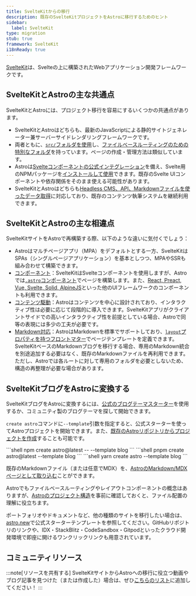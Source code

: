 ```yaml
---
title: SvelteKitからの移行
description: 既存のSvelteKitプロジェクトをAstroに移行するためのヒント
sidebar:
  label: SvelteKit
type: migration
stub: true
framework: SvelteKit
i18nReady: true
---
```



[SvelteKit](https://kit.svelte.dev)は、Svelteの上に構築されたWebアプリケーション開発フレームワークです。

## SvelteKitとAstroの主な共通点

SvelteKitとAstroには、プロジェクト移行を容易にするいくつかの共通点があります。

- SvelteKitとAstroはどちらも、最新のJavaScriptによる静的サイトジェネレーター兼サーバーサイドレンダリングフレームワークです。
- 両者ともに、[`src/`フォルダを使用](/ja/basics/project-structure/#src)し、[ファイルベースルーティングのための特別なフォルダ](/ja/basics/astro-pages/)を持っています。ページの作成・管理方法は類似しています。
- Astroは[Svelteコンポーネントの公式インテグレーション](/ja/guides/integrations-guide/svelte/)を備え、Svelte用のNPMパッケージを[インストールして使用](/ja/guides/imports/#npmパッケージ)できます。既存のSvelte UIコンポーネントや依存関係をそのまま使える可能性があります。
- SvelteKitとAstroはどちらも[Headless CMS、API、Markdownファイルを使ったデータ取得](/ja/guides/data-fetching/)に対応しており、既存のコンテンツ執筆システムを継続利用できます。

## SvelteKitとAstroの主な相違点

SvelteKitサイトをAstroで再構築する際、以下のような違いに気付くでしょう：

- Astroはマルチページアプリ（MPA）をデフォルトとする一方、SvelteKitはSPAs（シングルページアプリケーション）を基本としつつ、MPAやSSRも組み合わせて構築できます。
- [コンポーネント](/ja/basics/astro-components/)：SvelteKitはSvelteコンポーネントを使用しますが、Astroでは[`.astro`コンポーネント](/ja/basics/astro-components/)でページを構築します。また、[React, Preact, Vue, Svelte, Solid, AlpineJS](/ja/guides/framework-components/)といった他のUIフレームワークのコンポーネントも利用できます。
- [コンテンツ駆動](/ja/concepts/why-astro/#コンテンツ駆動)：Astroはコンテンツを中心に設計されており、インタラクティブ性は必要に応じて段階的に導入できます。SvelteKitアプリがクライアントサイドでの高いインタラクティブ性を前提としている場合、Astroで同等の表現には多少の工夫が必要です。
- [Markdown対応](/ja/guides/markdown-content/)：AstroはMarkdownを標準でサポートしており、[`layout`プロパティを持つフロントマター](/ja/basics/layouts/#markdownのレイアウト)でページテンプレートを定義できます。SvelteKitベースのMarkdownブログを移行する場合、専用のMarkdown統合を別途追加する必要はなく、既存のMarkdownファイルを再利用できます。ただし、Astroでは各ルートに対して専用のフォルダを必要としないため、構造の再整理が必要な場合があります。

## SvelteKitブログをAstroに変換する

SvelteKitブログをAstroに変換するには、[公式のブログテーマスターター](https://astro.build/themes/)を使用するか、コミュニティ製のブログテーマを探して開始できます。

`create astro`コマンドに`--template`引数を指定すると、公式スターターを使ってAstroプロジェクトを開始できます。また、[既存のAstroリポジトリからプロジェクトを作成](/ja/install-and-setup/#cliウィザードからインストールする)することも可能です。

<PackageManagerTabs>
  <Fragment slot="npm">
  ```shell
  npm create astro@latest -- --template blog
  ```
  </Fragment>
  <Fragment slot="pnpm">
  ```shell
  pnpm create astro@latest --template blog
  ```
  </Fragment>
  <Fragment slot="yarn">
  ```shell
  yarn create astro --template blog
  ```
  </Fragment>
</PackageManagerTabs>

既存のMarkdownファイル（または任意でMDX）を、[AstroのMarkdown/MDXページとして取り込む](/ja/guides/markdown-content/)ことができます。

Astroでもファイルベースルーティングやレイアウトコンポーネントの概念はありますが、[Astroのプロジェクト構造](/ja/basics/project-structure/)を事前に確認しておくと、ファイル配置の理解に役立ちます。

ポートフォリオやドキュメントなど、他の種類のサイトを移行したい場合は、[astro.new](https://astro.new)で公式スターターテンプレートを参照してください。GitHubリポジトリのリンクや、IDX・StackBlitz・CodeSandbox・Gitpodといったクラウド開発環境で即座に開けるワンクリックリンクも用意されています。

## コミュニティリソース

<CardGrid>
  <LinkCard title="Rewriting my blog from SvelteKit to Astro" href="https://kharann.com/blog/rewriting-my-blog/"/>
</CardGrid>

:::note[リソースを共有する]
SvelteKitサイトからAstroへの移行に役立つ動画やブログ記事を見つけた（または作成した）場合は、ぜひ[こちらのリスト](https://github.com/withastro/docs/edit/main/src/content/docs/ja/guides/migrate-to-astro/from-sveltekit.mdx)に追加してください！
:::
